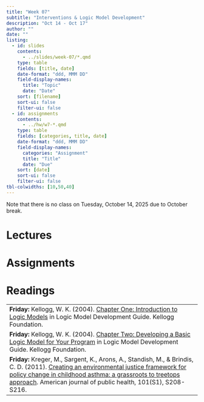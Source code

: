 ```yaml
---
title: "Week 07"
subtitle: "Interventions & Logic Model Development"
description: "Oct 14 - Oct 17"
author: ""
date: ""
listing:
  - id: slides
    contents:
      - ../slides/week-07/*.qmd
    type: table
    fields: [title, date]
    date-format: "ddd, MMM DD"
    field-display-names:
      title: "Topic"
      date: "Date"
    sort: [filename]
    sort-ui: false
    filter-ui: false
  - id: assignments
    contents:
      - ../hw/w7-*.qmd
    type: table
    fields: [categories, title, date]
    date-format: "ddd, MMM DD"
    field-display-names:
      categories: "Assignment"
      title: "Title"
      date: "Due"
    sort: [date]
    sort-ui: false
    filter-ui: false
tbl-colwidths: [10,50,40]
---
```

::: {.callout-important}
Note that there is no class on Tuesday, October 14, 2025 due to October break.
:::


# Lectures

::: {#slides}
:::

# Assignments

::: {#assignments}
:::

# Readings

|                                                                                                           |
|-----------------------------------------------------------------------------------------------------------|
|**Friday:** Kellogg, W. K. (2004). [Chapter One: Introduction to Logic Models](https://www.naccho.org/uploads/downloadable-resources/Programs/Public-Health-Infrastructure/KelloggLogicModelGuide_161122_162808.pdf) in Logic Model Development Guide. Kellogg Foundation.|
|**Friday:** Kellogg, W. K. (2004). [Chapter Two: Developing a Basic Logic Model for Your Program](https://www.naccho.org/uploads/downloadable-resources/Programs/Public-Health-Infrastructure/KelloggLogicModelGuide_161122_162808.pdf) in Logic Model Development Guide. Kellogg Foundation.|
|**Friday:** Kreger, M., Sargent, K., Arons, A., Standish, M., & Brindis, C. D. (2011). [Creating an environmental justice framework for policy change in childhood asthma: a grassroots to treetops approach](). American journal of public health, 101(S1), S208-S216.|
   